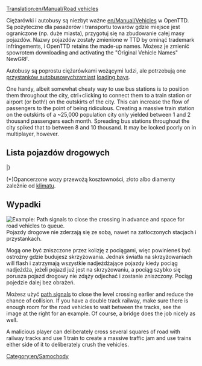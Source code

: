 [[Translation:en/Manual/Road vehicles]]
{{pl/Tłumaczenie|oryg. = en/Manual/Road vehicles
|z     = en
|Postępy = 15
}}
{{pl/Manual/Spis treści}}

Ciężarówki i autobusy są niezbyt ważne [[en/Manual/Vehicles]] w OpenTTD. Są pożyteczne dla pasażerów i transportu towarów gdzie miejsce jest ograniczone (np. duże miasta), przygotuj się na zbudowanie całej masy pojazdów. Nazwy pojazdów zostały zmienione w TTD by ominąć trademark infringements, i OpenTTD retains the made-up names. Możesz je zmienić spowrotem downloading and activating the "Original Vehicle Names" NewGRF.

Autobusy są poprostu ciężarówkami wożącymi ludzi, ale potrzebują one [[en/Manual/Loading Bays#bus-loading-bay|przystanków autobusowych]]zamiast [[en/Manual/Loading Bays#lorry-loading-bay|loading bays]].

One handy, albeit somewhat cheaty way to use bus stations is to position them throughout the city, ctrl+clicking to connect them to a train station or airport (or both!) on the outskirts of the city. This can increase the flow of passengers to the point of being ridiculous. Creating a massive train station on the outskirts of a ~25,000 population city only yielded between 1 and 2 thousand passengers each month. Spreading bus stations throughout the city spiked that to between 8 and 10 thousand. It may be looked poorly on in multiplayer, however.

==Lista pojazdów drogowych==
{{en/Manual/VehicleTable/Start}}
{{en/Manual/VehicleTable/Header|Pasażerowie i poczta}}
{{en/Manual/VehicleTable/Row|
*[[en/Manual/Base Set/Road Vehicles/Buses]]
*[[en/Manual/Base Set/Road Vehicles/Mail Trucks]]
|
*[[en/Manual/Base Set/Road Vehicles/Buses]]
*[[en/Manual/Base Set/Road Vehicles/Mail Trucks]]
|
*[[en/Manual/Base Set/Road Vehicles/Buses]]
*[[en/Manual/Base Set/Road Vehicles/Mail Trucks]]
|
*[[en/Manual/Base Set/Road Vehicles/Buses]]
*[[en/Manual/Base Set/Road Vehicles/Mail Trucks]]
}}
{{en/Manual/VehicleTable/Header|Towary}}
{{en/Manual/VehicleTable/Row|
*[[en/Manual/Base Set/Road Vehicles/Oil Tankers]]
*[[en/Manual/Base Set/Road Vehicles/Goods Trucks]]
*[[en/Manual/Base Set/Road Vehicles/Grain Trucks]]
*[[en/Manual/Base Set/Road Vehicles/Livestock Vans]]
*[[en/Manual/Base Set/Road Vehicles/Wood Trucks]]
|
*[[en/Manual/Base Set/Road Vehicles/Oil Tankers]]
*[[en/Manual/Base Set/Road Vehicles/Goods Trucks]]
*[[en/Manual/Base Set/Road Vehicles/Grain Trucks]]
*[[en/Manual/Base Set/Road Vehicles/Livestock Vans]]
*[[en/Manual/Base Set/Road Vehicles/Wood Trucks]]
|
*[[en/Manual/Base Set/Road Vehicles/Oil Tankers]]
*[[en/Manual/Base Set/Road Vehicles/Goods Trucks]]
*[[en/Manual/Base Set/Road Vehicles/Grain Trucks]]
* -
*[[en/Manual/Base Set/Road Vehicles/Wood Trucks]]
|
*[[en/Manual/Base Set/Road Vehicles/Cola Trucks]]
*[[en/Manual/Base Set/Road Vehicles/Sweet Trucks]]
*[[en/Manual/Base Set/Road Vehicles/Toy Vans]]
*[[en/Manual/Base Set/Road Vehicles/Battery Trucks]]
*[[en/Manual/Base Set/Road Vehicles/Candyfloss Trucks]]
}}
{{en/Manual/VehicleTable/Header|Similar towary}}
{{en/Manual/VehicleTable/Row|
*[[en/Manual/Base Set/Road Vehicles/Armoured Trucks]]*
*[[en/Manual/Base Set/Road Vehicles/Coal Trucks]]
*[[en/Manual/Base Set/Road Vehicles/Iron Ore Trucks]]
*[[en/Manual/Base Set/Road Vehicles/Steel Trucks]]
* -
|
*[[en/Manual/Base Set/Road Vehicles/Armoured Trucks]]*
*[[en/Manual/Base Set/Road Vehicles/Coal Trucks]]
* -
*[[en/Manual/Base Set/Road Vehicles/Paper Trucks]]
*[[en/Manual/Base Set/Road Vehicles/Food Vans]]
|
*[[en/Manual/Base Set/Road Vehicles/Armoured Trucks]]*
* -
*[[en/Manual/Base Set/Road Vehicles/Copper Ore Trucks]]
* -
*[[en/Manual/Base Set/Road Vehicles/Food Vans]]
|
* -
*[[en/Manual/Base Set/Road Vehicles/Sugar Trucks]]
* -
* -
* -
}}
{{en/Manual/VehicleTable/Header|Inne towary}}
{{en/Manual/VehicleTable/Row|
|
|
*[[en/Manual/Base Set/Road Vehicles/Water Tankers]]
*[[en/Manual/Base Set/Road Vehicles/Fruit Trucks]]
*[[en/Manual/Base Set/Road Vehicles/Rubber Trucks]]
|
*[[en/Manual/Base Set/Road Vehicles/Bubble Trucks]]
*[[en/Manual/Base Set/Road Vehicles/Fizzy Drink Trucks]]
*[[en/Manual/Base Set/Road Vehicles/Plastic Trucks]]
*[[en/Manual/Base Set/Road Vehicles/Toffee Trucks]]
}}
|}

(*)Opancerzone wozy przewożą kosztowności, złoto albo diamenty zależnie od [[pl/Manual/Klimat|klimatu]].

==Wypadki==
[[File:en/Manual/Roadvehicledualtrack.png|right|frame|Example: Path signals to close the crossing in advance and space for road vehicles to queue.]]
Pojazdy drogowe nie zderzają się ze sobą, nawet na zatłoczonych stacjach i przystankach.

Mogą one być zniszczone przez kolizję z pociągami, więc powinieneś być ostrożny gdzie budujesz skrzyżowania.  Jednak światła na skrzyżowaniach  will flash i zatrzymają wszystkie nadjeżdżające pojazdy kiedy pociąg nadjeżdża, jeżeli pojazd już jest na skrzyżowaniu, a pociąg szybko się porusza pojazd drogowy nie zdąży odjechać i zostanie zniszczony. Pociąg pojedzie dalej bez obrażeń.

Możesz użyć [[en/Manual/Signals#path-signals|path signals]] to close the level crossing earlier and reduce the chance of collision. If you have a double track railway, make sure there is enough room for the road vehicles to wait between the tracks, see the image at the right for an example. Of course, a bridge does the job nicely as well.

A malicious player can deliberately cross several squares of road with railway tracks and use 1 train to create a massive traffic jam and use trains either side of it to deliberately crush the vehicles.

[[Category:en/Samochody]]